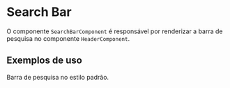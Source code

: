
<Meta of={SearchBarComponentStories} />

# Search Bar

O componente `SearchBarComponent` é responsável por renderizar a barra de pesquisa no componente `HeaderComponent`.

## Exemplos de uso

Barra de pesquisa no estilo padrão.

<Canvas of={SearchBarComponentStories.Default} />
